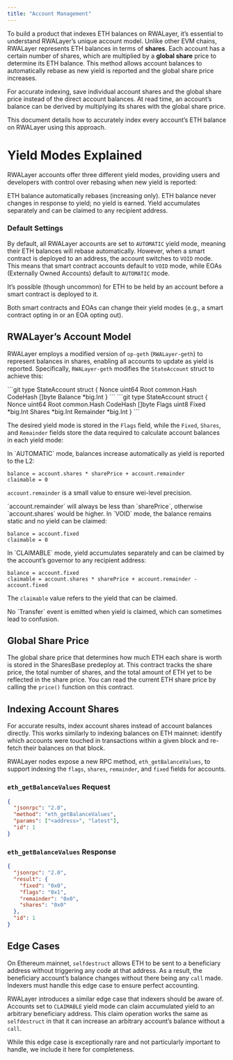 ---
title: "Account Management"
---

To build a product that indexes ETH balances on RWALayer, it’s essential to understand RWALayer’s unique account model.
Unlike other EVM chains, RWALayer represents ETH balances in terms of **shares**. Each account has a certain number of
shares, which are multiplied by a **global share** price to determine its ETH balance. This method allows account
balances to automatically rebase as new yield is reported and the global share price increases.

For accurate indexing, save individual account shares and the global share price instead of the direct account
balances. At read time, an account’s balance can be derived by multiplying its shares with the global share price.

<Info>
    This document details how to accurately index every account’s ETH balance on RWALayer using this approach.
</Info>

# Yield Modes Explained

RWALayer accounts offer three different yield modes, providing users and developers with control over rebasing when new
yield is reported:

<StepGroup>
  <Step title="AUTOMATIC">
    ETH balance automatically rebases (increasing only).
  </Step>
  <Step title="VOID">
    ETH balance never changes in response to yield; no yield is earned.
  </Step>
  <Step title="CLAIMABLE">
    Yield accumulates separately and can be claimed to any recipient address.
  </Step>
</StepGroup>

### Default Settings

By default, all RWALayer accounts are set to `AUTOMATIC` yield mode, meaning their ETH balances will rebase
automatically. However, when a smart contract is deployed to an address, the account switches to `VOID` mode. This
means that smart contract accounts default to `VOID` mode, while EOAs (Externally Owned Accounts) default to
`AUTOMATIC` mode.

<Info type="warning">
    It’s possible (though uncommon) for ETH to be held by an account before a smart contract is deployed to it.
</Info>

Both smart contracts and EOAs can change their yield modes (e.g., a smart contract opting in or an EOA opting out).

## RWALayer’s Account Model

RWALayer employs a modified version of `op-geth` (`RWALayer-geth`) to represent balances in shares, enabling all
accounts to update as yield is reported. Specifically, `RWALayer-geth` modifies the `StateAccount` struct to achieve
this:

<CardGroup cols={2}>
  <Card title="op-geth (Upstream)">
    ```git
    type StateAccount struct {
      Nonce    uint64
      Root     common.Hash
      CodeHash []byte
      Balance  *big.Int
    }
    ```
  </Card>
  <Card title="RWALayer-geth">
    ```git
    type StateAccount struct {
      Nonce     uint64
      Root      common.Hash
      CodeHash  []byte
      Flags     uint8
      Fixed     *big.Int
      Shares    *big.Int
      Remainder *big.Int
    }
    ```
  </Card>
</CardGroup>

The desired yield mode is stored in the `Flags` field, while the `Fixed`, `Shares`, and `Remainder` fields store the
data required to calculate account balances in each yield mode:

<Expandable title="AUTOMATIC Mode">
  In `AUTOMATIC` mode, balances increase automatically as yield is reported to the L2:

  ```
  balance = account.shares * sharePrice + account.remainder
  claimable = 0
  ```

  `account.remainder` is a small value to ensure wei-level precision.

  <Note>
    `account.remainder` will always be less than `sharePrice`, otherwise `account.shares` would be higher.
  </Note>
</Expandable>

<Expandable title="VOID Mode">
  In `VOID` mode, the balance remains static and no yield can be claimed:

  ```
  balance = account.fixed
  claimable = 0
  ```
</Expandable>

<Expandable title="CLAIMABLE Mode">
  In `CLAIMABLE` mode, yield accumulates separately and can be claimed by the account’s governor to any recipient
  address:

  ```
  balance = account.fixed
  claimable = account.shares * sharePrice + account.remainder - account.fixed
  ```

  The `claimable` value refers to the yield that can be claimed.

  <Alert type="warning">
    No `Transfer` event is emitted when yield is claimed, which can sometimes lead to confusion.
  </Alert>
</Expandable>

## Global Share Price

The global share price that determines how much ETH each share is worth is stored in the SharesBase predeploy at.
This contract tracks the share price, the total number of shares, and the total amount of ETH yet to be
reflected in the share price. You can read the current ETH share price by calling the `price()` function on this
contract.

## Indexing Account Shares

For accurate results, index account shares instead of account balances directly. This works similarly to indexing
balances on ETH mainnet: identify which accounts were touched in transactions within a given block and re-fetch their
balances on that block.

RWALayer nodes expose a new RPC method, `eth_getBalanceValues`, to support indexing the `flags`, `shares`, `remainder`,
and `fixed` fields for accounts.

### `eth_getBalanceValues` Request

```json
{
  "jsonrpc": "2.0",
  "method": "eth_getBalanceValues",
  "params": ["<address>", "latest"],
  "id": 1
}
```

### `eth_getBalanceValues` Response

```json
{
  "jsonrpc": "2.0",
  "result": {
    "fixed": "0x0",
    "flags": "0x1",
    "remainder": "0x0",
    "shares": "0x0"
  },
  "id": 1
}
```

## Edge Cases

On Ethereum mainnet, `selfdestruct` allows ETH to be sent to a beneficiary address without triggering any code at that
address. As a result, the beneficiary account’s balance changes without there being any `call` made. Indexers must
handle this edge case to ensure perfect accounting.

RWALayer introduces a similar edge case that indexers should be aware of. Accounts set to `CLAIMABLE` yield mode can
claim accumulated yield to an arbitrary beneficiary address. This claim operation works the same as `selfdestruct` in
that it can increase an arbitrary account’s balance without a `call`.

<Alert type="info">
While this edge case is exceptionally rare and not particularly important to handle, we include it here for completeness.
</Alert>
